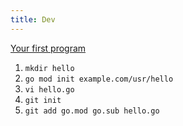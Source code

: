 ```yaml
---
title: Dev
---
```


[Your first program](https://golang.org/doc/code.html#Command)

1. `mkdir hello`
2. `go mod init example.com/usr/hello`
3. `vi hello.go`
4. `git init`
5. `git add go.mod go.sub hello.go`
